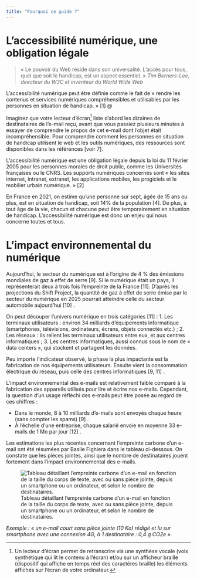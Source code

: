 ```yaml
---
title: "Pourquoi ce guide ?"
---
```


# L’accessibilité numérique, une obligation légale 

> « Le pouvoir du Web réside dans son universalité. L'accès pour tous, quel que soit le handicap, est un aspect essentiel. » *Tim Berners-Lee, directeur du W3C et inventeur du World Wide Web*

L’accessibilité numérique peut être définie comme le fait de « rendre les contenus et services numériques compréhensibles et utilisables par les personnes en situation de handicap. » [1] @<!-- ref 1 -->

Imaginez que votre lecteur d’écran[^1] liste d’abord les dizaines de destinataires de l’e-mail reçu, avant que vous passiez plusieurs minutes à essayer de comprendre le propos de cet e-mail dont l’objet était incompréhensible. Pour comprendre comment les personnes en situation de handicap utilisent le web et les outils numériques, des ressources sont disponibles dans les références [voir 7]. <!-- ref 7 -->

[^1]: Un lecteur d’écran permet de retranscrire via une synthèse vocale (voix synthétique qui lit le contenu à l’écran) et/ou sur un afficheur braille (dispositif qui affiche en temps réel des caractères braille) les éléments affichés sur l’écran de votre ordinateur. 

L’accessibilité numérique est une obligation légale depuis la loi du 11 février 2005 pour les personnes morales de droit public, comme les Universités françaises ou le CNRS. Les supports numériques concernés sont « les sites internet, intranet, extranet, les applications mobiles, les progiciels et le mobilier urbain numérique. » [2] <!-- ref 2 -->

En France en 2021, on estime qu’une personne sur sept, âgée de 15 ans ou plus, est en situation de handicap, soit 14% de la population [4]. <!-- ref 4 --> De plus, à tout âge de la vie, chacun et chacune peut être temporairement en situation de handicap. L’accessibilité numérique est donc un enjeu qui nous concerne toutes et tous.

# L’impact environnemental du numérique

Aujourd’hui, le secteur du numérique est à l’origine de 4 % des émissions mondiales de gaz à effet de serre [9]. <!-- ref 9 --> Si le numérique était un pays, il représenterait deux à trois fois l’empreinte de la France [11]. <!-- ref 11 --> D’après les projections du Shift Project, la quantité de gaz à effet de serre émise par le secteur du numérique en 2025 pourrait atteindre celle du secteur automobile aujourd’hui [10] <!-- ref 10 -->.

On peut découper l’univers numérique en trois catégories [11] <!-- ref 11 --> : 
1.	Les terminaux utilisateurs : environ 34 milliards d’équipements informatique (smartphones, télévisions, ordinateurs, écrans, objets connectés etc.) ;
2.	Les réseaux : ils relient les terminaux utilisateurs entre eux, et aux centres informatiques ;
3.	Les centres informatiques, aussi connus sous le nom de « data centers », qui stockent et partagent les données. 

Peu importe l’indicateur observé, la phase la plus impactante est la fabrication de nos équipements utilisateurs. Ensuite vient la consommation électrique du réseau, puis celle des centres informatiques [9, 11] <!-- ref 9 & 11 -->.

L’impact environnemental des e-mails est relativement faible comparé à la fabrication des appareils utilisés pour lire et écrire nos e-mails. Cependant, la question d’un usage réfléchi des e-mails peut être posée au regard de ces chiffres :

-	Dans le monde, 8 à 10 milliards d’e-mails sont envoyés chaque heure (sans compter les spams) [9] <!-- ref 9 -->. 
-	À l’échelle d’une entreprise, chaque salarié envoie en moyenne 33 e-mails de 1 Mo par jour [12] <!-- ref 12 -->. 

Les estimations les plus récentes concernant l’empreinte carbone d’un e-mail ont été résumées par Basile Fighiera dans le tableau ci-dessous. On constate que les pièces jointes, ainsi que le nombre de destinataires jouent fortement dans l’impact environnemental des e-mails.

![Tableau détaillant l'empreinte carbone d'un e-mail en fonction de la taille du corps de texte, avec ou sans pièce jointe, depuis un smartphone ou un ordinateur, et selon le nombre de destinataires.](/img/empreinte-carbone-email.jpg "Empreinte carbone d’un e-mail : mythes, réalités et solutions")

*Exemple : « un e-mail court sans pièce jointe (10 Ko) rédigé et lu sur smartphone avec une connexion 4G, à 1 destinataire : 0,4 g CO2e ».*